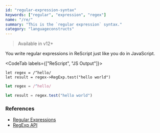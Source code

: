 ```yaml
---
id: "regular-expression-syntax"
keywords: ["regular", "expression", "regex"]
name: "/re/"
summary: "This is the `regular expression` syntax."
category: "languageconstructs"
---
```


> Available in v12+

You write regular expressions in ReScript just like you do in JavaScript.

<CodeTab labels={["ReScript", "JS Output"]}>

```res
let regex = /^hello/
let result = regex->RegExp.test("hello world")
```

```js
let regex = /^hello/

let result = regex.test("hello world")
```

</CodeTab>

### References

- [Regular Expressions](/docs/manual/latest/primitive-types#regular-expression)
- [RegExp API](/docs/manual/latest/api/core/regexp)
